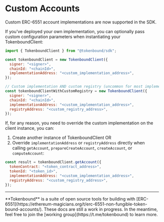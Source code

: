 
# Custom Accounts

Custom ERC-6551 account implementations are now supported in the SDK.

If you've deployed your own implementation, you can optionally pass custom configuration parameters when instantiating your TokenboundClient:

```javascript
import { TokenboundClient } from "@tokenbound/sdk";

const tokenboundClient = new TokenboundClient({
  signer: "<signer>",
  chainId: "<chainId>",
  implementationAddress: "<custom_implementation_address>",
});

// Custom implementation AND custom registry (uncommon for most implementations)
const tokenboundClientWithCustomRegistry = new TokenboundClient({
  signer: "<signer>",
  chainId: "<chainId>",
  implementationAddress: "<custom_implementation_address>",
  registryAddress: "<custom_registry_address>",
});
```

If, for any reason, you need to override the custom implementation on the client instance, you can:

1. Create another instance of TokenboundClient OR
2. Override `implementationAddress` or `registryAddress` directly when calling `getAccount`,
   `prepareCreateAccount`, `createAccount`, or `computeAccount`:

```javascript
const result = tokenboundClient.getAccount({
  tokenContract: "<token_contract_address>",
  tokenId: "<token_id>",
  implementationAddress: "<custom_implementation_address>",
  registryAddress: "<custom_registry_address>",
});
```

---

<Callout emoji="✍🏽">
  **Tokenbound** is a suite of open source tools for building with
  [ERC-6551](https://ethereum-magicians.org/t/erc-6551-non-fungible-token-bound-accounts/).
  These docs are still a work in progress. In the meantime, feel free to join
  the [working group](https://t.me/tokenbound) to learn more.
</Callout>
